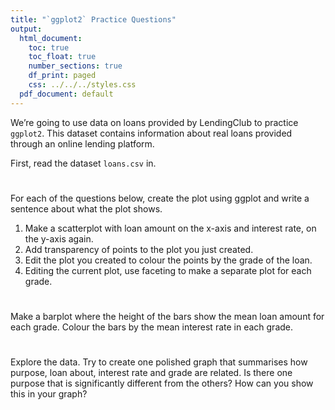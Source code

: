```yaml
---
title: "`ggplot2` Practice Questions"
output:
  html_document:
    toc: true
    toc_float: true
    number_sections: true
    df_print: paged
    css: ../../../styles.css
  pdf_document: default
---
```



We're going to use data on loans provided by LendingClub to practice `ggplot2`. This dataset contains information about real loans provided through an online lending platform.

First, read the dataset `loans.csv` in.

#

For each of the questions below, create the plot using ggplot and write a sentence about what the plot shows.

1.	Make a scatterplot with loan amount on the x-axis and interest rate, on the y-axis again.
2.	Add transparency of points to the plot you just created.
3.	Edit the plot you created to colour the points by the grade of the loan.
4.	Editing the current plot, use faceting to make a separate plot for each grade.

#

Make a barplot where the height of the bars show the mean loan amount for each grade. Colour the bars by the mean interest rate in each grade.


#

Explore the data. Try to create one polished graph that summarises how purpose, loan about, interest rate and grade are related. Is there one purpose that is significantly different from the others? How can you show this in your graph?


